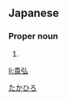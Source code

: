 ==Japanese==
{{ja-kanjitab|貴|弘}}

===Proper noun===
{{ja-pos|proper|たかひろ}}

# {{given name|male|lang=ja|sort=たかひろ}}

[[Category:Japanese male given names|たかひろ]]

[[li:貴弘]]